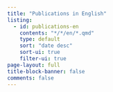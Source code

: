 ```yaml
---
title: "Publications in English"
listing:
  - id: publications-en
    contents: "*/*/en/*.qmd"
    type: default
    sort: "date desc"
    sort-ui: true
    filter-ui: true
page-layout: full
title-block-banner: false
comments: false
---
```


::: {#posts-en}
:::